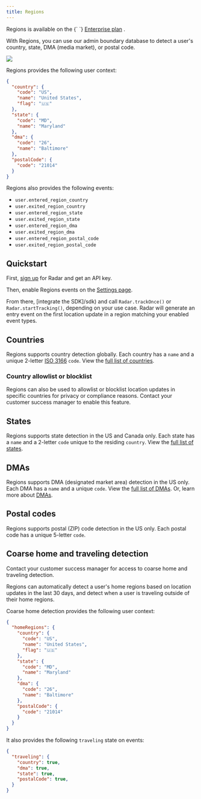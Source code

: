 ```yaml
---
title: Regions
---
```



<Alert alertType="info">
  Regions is available on the {` `}
  <a href="https://radar.com/pricing" target="_blank">Enterprise plan</a>
  .
</Alert>

With Regions, you can use our admin boundary database to detect a user's country, state, DMA (media market), or postal code.

<img
  className="hero-image--small"
  src="https://images.ctfassets.net/f2vbu16fzuly/45Ug4Lnky0SH8p0AU7j0Pi/f4f8e538d79692b7406ba152937c02c3/regions_event.svg"
/>

Regions provides the following user context:

```json
{
  "country": {
    "code": "US",
    "name": "United States",
    "flag": "🇺🇸"
  },
  "state": {
    "code": "MD",
    "name": "Maryland"
  },
  "dma": {
    "code": "26",
    "name": "Baltimore"
  },
  "postalCode": {
    "code": "21014"
  }
}
```

Regions also provides the following events:

- `user.entered_region_country`
- `user.exited_region_country`
- `user.entered_region_state`
- `user.exited_region_state`
- `user.entered_region_dma`
- `user.exited_region_dma`
- `user.entered_region_postal_code`
- `user.exited_region_postal_code`

## Quickstart

First, [sign up](https://radar.com/signup) for Radar and get an API key.

Then, enable Regions events on the [Settings page](https://radar.com/dashboard/settings).

From there, [integrate the SDK]/sdk) and call `Radar.trackOnce()` or `Radar.startTracking()`, depending on your use case. Radar will generate an entry event on the first location update in a region matching your enabled event types.

## Countries

Regions supports country detection globally. Each country has a `name` and a unique 2-letter [ISO 3166](https://en.wikipedia.org/wiki/List_of_ISO_3166_country_codes) `code`. View the [full list of countries](/regions/countries).

### Country allowlist or blocklist

Regions can also be used to allowlist or blocklist location updates in specific countries for privacy or compliance reasons. Contact your customer success manager to enable this feature.

## States

Regions supports state detection in the US and Canada only. Each state has a `name` and a 2-letter `code` unique to the residing `country`. View the [full list of states](/regions/states).

## DMAs

Regions supports DMA (designated market area) detection in the US only. Each DMA has a `name` and a unique `code`. View the [full list of DMAs](/regions/dmas). Or, learn more about [DMAs](https://en.wikipedia.org/wiki/Media_market).

## Postal codes

Regions supports postal (ZIP) code detection in the US only. Each postal code has a unique 5-letter `code`.

## Coarse home and traveling detection

<Alert alertType="info">
  Contact your customer success manager for access to coarse home and traveling detection.
</Alert>

Regions can automatically detect a user's home regions based on location updates in the last 30 days, and detect when a user is traveling outside of their home regions.

Coarse home detection provides the following user context:

```json
{
  "homeRegions": {
    "country": {
      "code": "US",
      "name": "United States",
      "flag": "🇺🇸"
    },
    "state": {
      "code": "MD",
      "name": "Maryland"
    },
    "dma": {
      "code": "26",
      "name": "Baltimore"
    },
    "postalCode": {
      "code": "21014"
    }
  }
}
```

It also provides the following `traveling` state on events:

```json
{
  "traveling": {
    "country": true,
    "dma": true,
    "state": true,
    "postalCode": true,
  }
}
```
